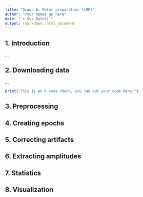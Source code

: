 ```yaml
---
title: "Group 6: Motor preparation (LRP)"
author: "Your names go here"
date: "`r Sys.Date()`"
output: rmarkdown::html_document
---
```


## 1. Introduction

<!-- Briefly describe the experiment and how your ERP component is defined, based
on the ERP CORE paper (https://doi.org/10.1016/j.neuroimage.2020.117465). -->
...

## 2. Downloading data

<!-- This and each of the next sections should contain (a) a brief description of your
approach (what you tried to achieve) and (b) your R code for analyzing the data. -->

...

```r
print("This is an R code chunk, you can put your code here!")
```

## 3. Preprocessing

## 4. Creating epochs

## 5. Correcting artifacts

## 6. Extracting amplitudes

## 7. Statistics

## 8. Visualization
